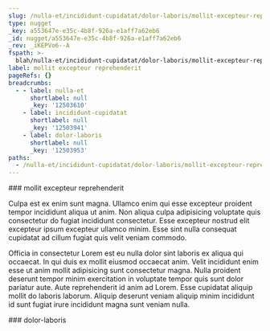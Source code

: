 ```yaml
---
slug: /nulla-et/incididunt-cupidatat/dolor-laboris/mollit-excepteur-reprehenderit
type: nugget
_key: a553647e-e35c-4b8f-926a-e1aff7a62eb6
_id: nugget/a553647e-e35c-4b8f-926a-e1aff7a62eb6
_rev: _iKEPVo6--A
fspath: >-
  blah/nulla-et/incididunt-cupidatat/dolor-laboris/mollit-excepteur-reprehenderit.md
label: mollit excepteur reprehenderit
pageRefs: {}
breadcrumbs:
  - - label: nulla-et
      shortlabel: null
      _key: '12503610'
    - label: incididunt-cupidatat
      shortlabel: null
      _key: '12503941'
    - label: dolor-laboris
      shortlabel: null
      _key: '12503953'
paths:
  - /nulla-et/incididunt-cupidatat/dolor-laboris/mollit-excepteur-reprehenderit
---
```


<NuggetArea>
<Nugget slug="/nulla-et/incididunt-cupidatat/dolor-laboris/mollit-excepteur-reprehenderit" type="nugget" _key="a553647e-e35c-4b8f-926a-e1aff7a62eb6" _id="nugget/a553647e-e35c-4b8f-926a-e1aff7a62eb6" _rev="_iKEPVo6--A" fspath="blah/nulla-et/incididunt-cupidatat/dolor-laboris/mollit-excepteur-reprehenderit.md" label="mollit excepteur reprehenderit" paths="/nulla-et/incididunt-cupidatat/dolor-laboris/mollit-excepteur-reprehenderit">
<NuggetBody>
### mollit excepteur reprehenderit

Culpa est ex enim sunt magna. Ullamco enim qui esse excepteur proident tempor incididunt aliqua ut anim. Non aliqua culpa adipisicing voluptate quis consectetur do fugiat incididunt consectetur. Esse excepteur nostrud elit excepteur ipsum excepteur ullamco minim. Esse sint nulla consequat cupidatat ad cillum fugiat quis velit veniam commodo.

Officia in consectetur Lorem est eu nulla dolor sint laboris ex aliqua qui occaecat. In qui duis ex mollit eiusmod occaecat anim. Velit incididunt enim esse ut anim mollit adipisicing sunt consectetur magna. Nulla proident deserunt tempor minim exercitation in voluptate tempor quis sunt dolor pariatur aute. Aute reprehenderit id anim ad Lorem. Esse cupidatat aliquip mollit do laboris laborum. Aliquip deserunt veniam aliquip minim incididunt id sunt fugiat irure incididunt magna sunt veniam nulla.

</NuggetBody>
<Breadcrumbs>
<Crumbs>
<Crumb _key="12503610" label="nulla-et" /><Crumb _key="12503941" label="incididunt-cupidatat" /><Crumb _key="12503953" label="dolor-laboris" />
</Crumbs>
</Breadcrumbs>
</Nugget>

<NuggetsInbound>
</NuggetsInbound>
<NuggetsOutbound>
</NuggetsOutbound>
</NuggetArea>
<PassagesInbound>
<Passage direction="inbound" type="passage" _key="12503953" _id="passage/12503953" _rev="_iKEPVo2---" label="dolor-laboris" passage="dolor-laboris" fspath="blah/nulla-et/incididunt-cupidatat/dolor-laboris" paths="/nulla-et/incididunt-cupidatat/dolor-laboris" slug="/nulla-et/incididunt-cupidatat/dolor-laboris">
<NuggetBody>
### dolor-laboris

</NuggetBody>
<Breadcrumbs>
<Crumbs>
<Crumb _key="12503610" label="nulla-et" /><Crumb _key="12503941" label="incididunt-cupidatat" />
</Crumbs>
</Breadcrumbs>
</Passage>

</PassagesInbound>
<PassagesOutbound>
</PassagesOutbound>